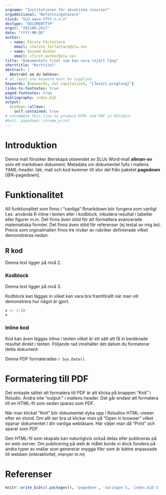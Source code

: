 ```yaml
---
orgname: "Institutionen för akvatiska resurser"
orgadditional: "Befattningshavare"
sluid: "SLU.aqua.YYYY.n.n-n"
doctype: "DOCUMENTTYP"
orgnr: "202100-2817"
date: "YYYY-MM-DD"
author:
  - name: Förste Författare
    email: <forste.forfattare@slu.se>
  - name: Second Author
    email: <first.author@slu.se>
title: "Dokumentets titel som kan vara rejält lång"
shorttitle: "Korttitel"
abstract: |
  Abstrakt om du behöver.
# at least one keyword must be supplied
keywords: [keywords, not capitalized, "[Java]{.proglang}"]
links-to-footnotes: true
paged-footnotes: true
bibliography: index.bib
output: 
  SLUdown::allman:
    self_contained: true
# uncomment this line to produce HTML and PDF in RStudio:
#knit: pagedown::chrome_print
---
```


# Introduktion

Denna mall försöker återskapa utseendet av SLUs Word-mall **allman-sv** som ett
[markdown]{.proglang} dokument. Metadata om dokumentet fylls i mallens YAML-header. 
Idé, mall och kod kommer till stor del från paketet **pagedown** [@R-pagedown].



# Funktionalitet

All funktionalitet som finns i "vanliga" [Rmarkdown]{.proglang} bör fungera som vanligt
t.ex. använda [R]{.proglang} inline i texten eller i kodblock, inkudera resultat i
tabeller eller figurer m.m. Det finns även stöd för att formattera avancerade matematiska
formler. Det finns även stöd för referenser (ej testat av mig än). Precis som
orginalmallen finns tre nivåer av rubriker definierade vilket demonstreras nedan.

## [R]{.proglang} kod

Denna text ligger på nivå 2.

### Kodblock
Denna text ligger på nivå 3.

Kodblock kan läggas in vilket kan vara bra framförallt när man vill demonstrera hur något
är gjort.

```r
x <- 1:10
x
```

### Inline kod

Kod kan även läggas inline i texten vilket är ett sätt att få in beräknade resultat
direkt i texten. Följande rad innehäller det datum du formaterar detta dokument:

Denna PDF formaterades `r Sys.Date()`.

# Formatering till PDF

Det enkaste sättet att formatera till PDF är att klicka på knappen "Knit" i Rstudio.
Ändra inte "output:" i mallens header. Det går endast att formatera till en HTML-fil
som sedan sparas som PDF.

När man klickat "Knit" bör dokumentet dyka upp i Rstudios HTML-viewer efter en stund.
Om allt ser bra ut klickar man på "Open in browser" vilket öppnar dokumentet i din
vanliga webläsare. Här väljer man då "Print" och sparar som PDF.

Den HTML-fil som skapats kan naturligtvis också delas eller publiceras på en web-server.
Om publicering på web är målet borde vi dock fundera på andra typer av mallar som 
genererar snygga filer som är bättre anpassade till webben (interaktivitet, menyer m.m)

# Referenser {-}

```r
knitr::write_bib(c(.packages(), 'pagedown', 'xaringan'), 'index.bib')
```